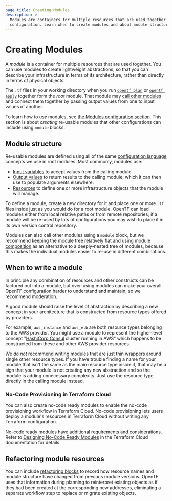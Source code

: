 ```yaml
---
page_title: Creating Modules
description: >-
  Modules are containers for multiple resources that are used together in a
  configuration. Learn when to create modules and about module structure.
---
```


# Creating Modules

A _module_ is a container for multiple resources that are used together.
You can use modules to create lightweight abstractions, so that you can
describe your infrastructure in terms of its architecture, rather than
directly in terms of physical objects.

The `.tf` files in your working directory when you run [`opentf plan`](/opentf/cli/commands/plan)
or [`opentf apply`](/opentf/cli/commands/apply) together form the _root_
module. That module may [call other modules](/opentf/language/modules/syntax#calling-a-child-module)
and connect them together by passing output values from one to input values
of another.

To learn how to _use_ modules, see [the Modules configuration section](/opentf/language/modules).
This section is about _creating_ re-usable modules that other configurations
can include using `module` blocks.

## Module structure

Re-usable modules are defined using all of the same
[configuration language](/opentf/language) concepts we use in root modules.
Most commonly, modules use:

* [Input variables](/opentf/language/values/variables) to accept values from
  the calling module.
* [Output values](/opentf/language/values/outputs) to return results to the
  calling module, which it can then use to populate arguments elsewhere.
* [Resources](/opentf/language/resources) to define one or more
  infrastructure objects that the module will manage.

To define a module, create a new directory for it and place one or more `.tf`
files inside just as you would do for a root module. OpenTF can load modules
either from local relative paths or from remote repositories; if a module will
be re-used by lots of configurations you may wish to place it in its own
version control repository.

Modules can also call other modules using a `module` block, but we recommend
keeping the module tree relatively flat and using [module composition](/opentf/language/modules/develop/composition)
as an alternative to a deeply-nested tree of modules, because this makes
the individual modules easier to re-use in different combinations.

## When to write a module

In principle any combination of resources and other constructs can be factored
out into a module, but over-using modules can make your overall OpenTF
configuration harder to understand and maintain, so we recommend moderation.

A good module should raise the level of abstraction by describing a new concept
in your architecture that is constructed from resource types offered by
providers.

For example, `aws_instance` and `aws_elb` are both resource types belonging to
the AWS provider. You might use a module to represent the higher-level concept
"[HashiCorp Consul](https://www.consul.io/) cluster running in AWS" which
happens to be constructed from these and other AWS provider resources.

We _do not_ recommend writing modules that are just thin wrappers around single
other resource types. If you have trouble finding a name for your module that
isn't the same as the main resource type inside it, that may be a sign that
your module is not creating any new abstraction and so the module is
adding unnecessary complexity. Just use the resource type directly in the
calling module instead.

### No-Code Provisioning in Terraform Cloud

You can also create no-code ready modules to enable the no-code provisioning workflow in Terraform Cloud. No-code provisioning lets users deploy a module's resources in Terraform Cloud without writing any Terraform configuration.

No-code ready modules have additional requirements and considerations. Refer to [Designing No-Code Ready Modules](/opentf/cloud-docs/no-code-provisioning/module-design) in the Terraform Cloud documentation for details.

## Refactoring module resources

You can include [refactoring blocks](/opentf/language/modules/develop/refactoring) to record how resource
names and module structure have changed from previous module versions.
OpenTF uses that information during planning to reinterpret existing objects
as if they had been created at the corresponding new addresses, eliminating a
separate workflow step to replace or migrate existing objects.

